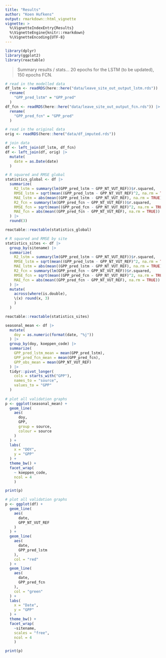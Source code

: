 ```yaml
---
title: "Results"
author: "Koen Hufkens"
output: rmarkdown::html_vignette
vignette: >
  %\VignetteIndexEntry{Results}
  %\VignetteEngine{knitr::rmarkdown}
  %\VignetteEncoding{UTF-8}
---
```


```r
library(dplyr)
library(ggplot2)
library(reactable)
```

> Summary results / stats... 20 epochs for the LSTM (to be updated), 150 epochs FCN.

```r
# read in the modelled data
df_lstm <- readRDS(here::here("data/leave_site_out_output_lstm.rds")) |>
  rename(
    "GPP_pred_lstm" = "GPP_pred"
  )
df_fcn <- readRDS(here::here("data/leave_site_out_output_fcn.rds")) |>
  rename(
    "GPP_pred_fcn" = "GPP_pred"
  )

# read in the original data
orig <- readRDS(here::here("data/df_imputed.rds"))

# join data
df <- left_join(df_lstm, df_fcn)
df <- left_join(df, orig) |>
  mutate(
    date = as.Date(date)
  )

# R squared and RMSE global
statistics_global <- df |>
  summarize(
    R2_lstm = summary(lm(GPP_pred_lstm ~ GPP_NT_VUT_REF))$r.squared,
    RMSE_lstm = sqrt(mean((GPP_pred_lstm - GPP_NT_VUT_REF)^2, na.rm = TRUE)),
    MAE_lstm = abs(mean((GPP_pred_lstm - GPP_NT_VUT_REF), na.rm = TRUE)),
    R2_fcn = summary(lm(GPP_pred_fcn ~ GPP_NT_VUT_REF))$r.squared,
    RMSE_fcn = sqrt(mean((GPP_pred_fcn - GPP_NT_VUT_REF)^2, na.rm = TRUE)),
    MAE_fcn = abs(mean((GPP_pred_fcn - GPP_NT_VUT_REF), na.rm = TRUE))
  ) |>
  round(3)

reactable::reactable(statistics_global)
```

```r
# R squared and RMSE by site
statistics_sites <- df |>
  group_by(sitename) |>
  summarize(
    R2_lstm = summary(lm(GPP_pred_lstm ~ GPP_NT_VUT_REF))$r.squared,
    RMSE_lstm = sqrt(mean((GPP_pred_lstm - GPP_NT_VUT_REF)^2, na.rm = TRUE)),
    MAE_lstm = abs(mean((GPP_pred_lstm - GPP_NT_VUT_REF), na.rm = TRUE)),
    R2_fcn = summary(lm(GPP_pred_fcn ~ GPP_NT_VUT_REF))$r.squared,
    RMSE_fcn = sqrt(mean((GPP_pred_fcn - GPP_NT_VUT_REF)^2, na.rm = TRUE)),
    MAE_fcn = abs(mean((GPP_pred_fcn - GPP_NT_VUT_REF), na.rm = TRUE))
  ) |>
  mutate(
    across(where(is.double),
    \(x) round(x, 3)
    )
  )

reactable::reactable(statistics_sites)
```

```r

seasonal_mean <- df |>
  mutate(
    doy = as.numeric(format(date, "%j"))
  ) |>
  group_by(doy, koeppen_code) |>
  summarize(
    GPP_pred_lstm_mean = mean(GPP_pred_lstm),
    GPP_pred_fcn_mean = mean(GPP_pred_fcn),
    GPP_obs_mean = mean(GPP_NT_VUT_REF)
  ) |>
  tidyr::pivot_longer(
    cols = starts_with("GPP"),
    names_to = "source",
    values_to = "GPP"
  )
  
# plot all validation graphs
p <- ggplot(seasonal_mean) +
  geom_line(
    aes(
      doy,
      GPP,
      group = source,
      colour = source
    )
  ) +
  labs(
    x = "DOY",
    y = "GPP"
  ) +
  theme_bw() +
  facet_wrap(
    ~ koeppen_code,
    ncol = 4
    )

print(p)
```

```r
# plot all validation graphs
p <- ggplot(df) +
  geom_line(
    aes(
      date,
      GPP_NT_VUT_REF
    )
  ) +
  geom_line(
    aes(
      date,
      GPP_pred_lstm
    ),
    col = "red"
  ) +
  geom_line(
    aes(
      date,
      GPP_pred_fcn
    ),
    col = "green"
  ) +
  labs(
    x = "Date",
    y = "GPP"
  ) +
  theme_bw() +
  facet_wrap(
    ~sitename,
    scales = "free",
    ncol = 4
    )

print(p)
```

